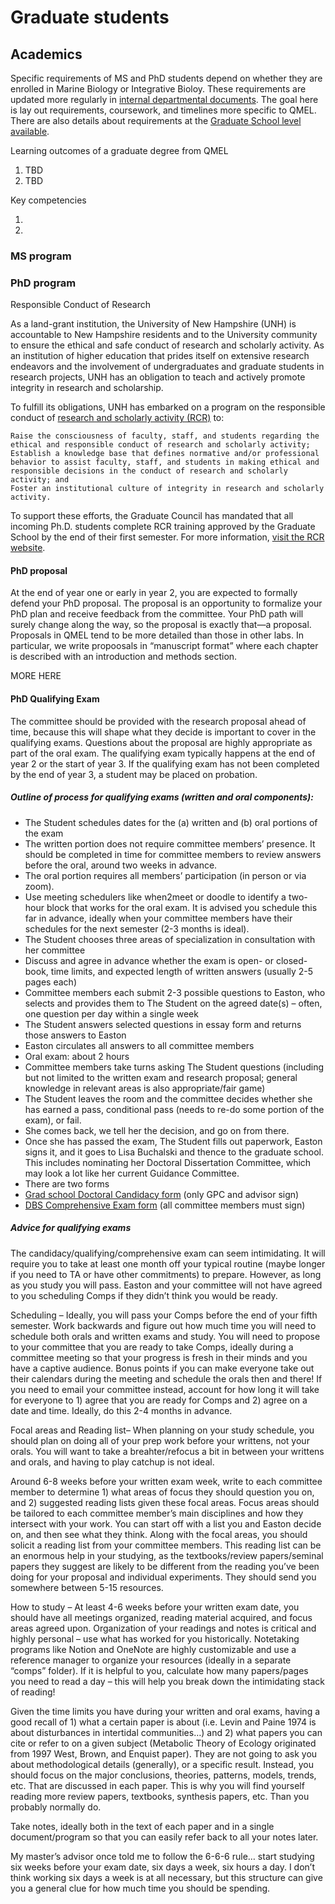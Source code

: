 # Graduate students {#training-grad-students}



## Academics

Specific requirements of MS and PhD students depend on whether they are enrolled in Marine Biology or Integrative Bioloy. These requirements are updated more regularly in [internal departmental documents](https://universitysystemnh.sharepoint.com/teams/UNHDBS/Shared%20Documents/Forms/AllItems.aspx?id=%2Fteams%2FUNHDBS%2FShared%20Documents%2FGraduate%20Students&viewid=4c4a5c2a%2D829f%2D4549%2Db195%2D31d0fb25b563). The goal here is lay out requirements, coursework, and timelines more specific to QMEL. There are also details about requirements at the [Graduate School level available](https://catalog.unh.edu/graduate/academic-regulations-degree-requirements/degree-requirements/#text).

Learning outcomes of a graduate degree from QMEL

1. TBD
2. TBD

Key competencies

1. 
2. 

### MS program


### PhD program

Responsible Conduct of Research

As a land-­grant institution, the University of New Hampshire (UNH) is accountable to New Hampshire residents and to the University community to ensure the ethical and safe conduct of research and scholarly activity. As an institution of higher education that prides itself on extensive research endeavors and the involvement of undergraduates and graduate students in research projects, UNH has an obligation to teach and actively promote integrity in research and scholarship.

To fulfill its obligations, UNH has embarked on a program on the responsible conduct of [research and scholarly activity (RCR)](http://www.unh.edu/research/responsible-conduct-research-scholarly-activity) to:

    Raise the consciousness of faculty, staff, and students regarding the ethical and responsible conduct of research and scholarly activity;
    Establish a knowledge base that defines normative and/or professional behavior to assist faculty, staff, and students in making ethical and responsible decisions in the conduct of research and scholarly activity; and
    Foster an institutional culture of integrity in research and scholarly activity.

To support these efforts, the Graduate Council has mandated that all incoming Ph.D. students complete RCR training approved by the Graduate School by the end of their first semester. For more information, [visit the RCR website](http://www.unh.edu/research/responsible-conduct-research-scholarly-activity).

#### PhD proposal

At the end of year one or early in year 2, you are expected to formally defend your PhD proposal. The proposal is an opportunity to formalize your PhD plan and receive feedback from the committee. Your PhD path will surely change along the way, so the proposal is exactly that---a proposal. Proposals in QMEL tend to be more detailed than those in other labs. In particular, we write propoosals in "manuscript format" where each chapter is described with an introduction and methods section. 

MORE HERE


#### PhD Qualifying Exam 

The committee should be provided with the research proposal ahead of time, because this will shape what they decide is important to cover in the qualifying exams. Questions about the proposal are highly appropriate as part of the oral exam. The qualifying exam typically happens at the end of year 2 or the start of year 3. If the qualifying exam has not been completed by the end of year 3, a student may be placed on probation. 


##### Outline of process for qualifying exams (written and oral components):

- The Student schedules dates for the (a) written and (b) oral portions of the exam
 + The written portion does not require committee members’ presence. It should be completed in time for committee members to review answers before the oral, around two weeks in advance.
 + The oral portion requires all members’ participation (in person or via zoom).
 + Use meeting schedulers like when2meet or doodle to identify a two-hour block that works for the oral exam. It is advised you schedule this far in advance, ideally when your committee members have their schedules for the next semester (2-3 months is ideal).
- The Student chooses three areas of specialization in consultation with her committee
 + Discuss and agree in advance whether the exam is open- or closed-book, time limits, and expected length of written answers (usually 2-5 pages each)
 + Committee members each submit 2-3 possible questions  to Easton, who selects and provides them to The Student on the agreed date(s) – often, one question per day within a single week
 + The Student answers selected questions in essay form and returns those answers to Easton
 + Easton circulates all answers to all committee members
- Oral exam: about 2 hours
 + Committee members take turns asking The Student questions (including but not limited to the written exam and research proposal; general knowledge in relevant areas is also appropriate/fair game)
 + The Student leaves the room and the committee decides whether she has earned a pass, conditional pass (needs to re-do some portion of the exam), or fail. 
 + She comes back, we tell her the decision, and go on from there.
 + Once she has passed the exam, The Student fills out paperwork, Easton signs it, and it goes to Lisa Buchalski and thence to the graduate school. This includes nominating her Doctoral Dissertation Committee, which may look a lot like her current Guidance Committee.
- There are two forms
 + [Grad school Doctoral Candidacy form](https://universitysystemnh.sharepoint.com/teams/COLSASocialMedia/Shared%20Documents/Forms/AllItems.aspx?id=%2Fteams%2FCOLSASocialMedia%2FShared%20Documents%2FWebsite%2Fdoctoral%2Dcandidacy%2Dform%2Epdf&parent=%2Fteams%2FCOLSASocialMedia%2FShared%20Documents%2FWebsite&p=true&ga=1) (only GPC and advisor sign)
 + [DBS Comprehensive Exam form](https://universitysystemnh.sharepoint.com/:b:/r/teams/UNHDBS/Shared Documents/Graduate Students/DBS Grad Forms/DBS_compexamform.pdf?csf=1&web=1&e=A8S2mN) (all committee members must sign)


##### Advice for qualifying exams

The candidacy/qualifying/comprehensive exam can seem intimidating. It will require you to take at least one month off your typical routine (maybe longer if you need to TA or have other commitments) to prepare. However, as long as you study you will pass. Easton and your committee will not have agreed to you scheduling Comps if they didn’t think you would be ready. 

Scheduling – Ideally, you will pass your Comps before the end of your fifth semester. Work backwards and figure out how much time you will need to schedule both orals and written exams and study. You will need to propose to your committee that you are ready to take Comps, ideally during a committee meeting so that your progress is fresh in their minds and you have a captive audience. Bonus points if you can make everyone take out their calendars during the meeting and schedule the orals then and there! If you need to email your committee instead, account for how long it will take for everyone to 1) agree that you are ready for Comps and 2) agree on a date and time. Ideally, do this 2-4 months in advance. 

Focal areas and Reading list– When planning on your study schedule, you should plan on doing all of your prep work before your writtens, not your orals. You will want to take a breahter/refocus a bit in between your writtens and orals, and having to play catchup is not ideal.

Around 6-8 weeks before your written exam week, write to each committee member to determine 1) what areas of focus they should question you on, and 2) suggested reading lists given these focal areas. Focus areas should be tailored to each committee member’s main disciplines and how they intersect with your work. You can start off with a list you and Easton decide on, and then see what they think. Along with the focal areas, you should solicit a reading list from your committee members. This reading list can be an enormous help in your studying, as the textbooks/review papers/seminal papers they suggest are likely to be different from the reading you’ve been doing for your proposal and individual experiments. They should send you somewhere between 5-15 resources. 

How to study – At least 4-6 weeks before your written exam date, you should have all meetings organized, reading material acquired, and focus areas agreed upon. Organization of your readings and notes is critical and highly personal – use what has worked for you historically. Notetaking programs like Notion and OneNote are highly customizable and use a reference manager to organize your resources (ideally in a separate “comps” folder). If it is helpful to you, calculate how many papers/pages you need to read a day – this will help you break down the intimidating stack of reading! 

Given the time limits you have during your written and oral exams, having a good recall of 1) what a certain paper is about (i.e. Levin and Paine 1974 is about disturbances in intertidal communities...) and 2) what papers you can cite or refer to on a given subject (Metabolic Theory of Ecology originated from  1997 West, Brown, and Enquist paper). They are not going to ask you about methodological details (generally), or a specific result. Instead, you should focus on the major conclusions, theories, patterns, models, trends, etc. That are discussed in each paper. This is why you will find yourself reading more review papers, textbooks, synthesis papers, etc. Than you probably normally do. 

Take notes, ideally both in the text of each paper and in a single document/program so that you can easily refer back to all your notes later. 

My master’s advisor once told me to follow the 6-6-6 rule... start studying six weeks before your exam date, six days a week, six hours a day. I don’t think working six days a week is at all necessary, but this structure can give you a general clue for how much time you should be spending. 














